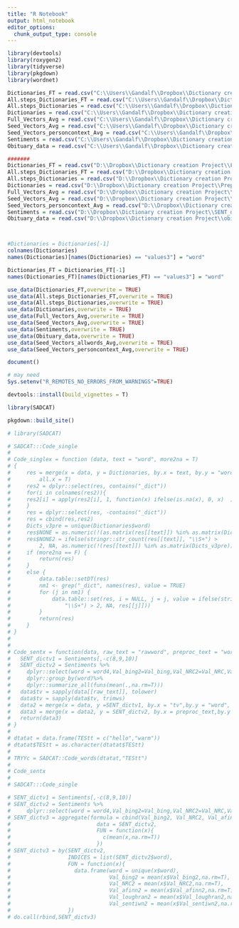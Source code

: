 ```yaml
---
title: "R Notebook"
output: html_notebook
editor_options: 
  chunk_output_type: console
---
```


```r
library(devtools)
library(roxygen2)
library(tidyverse)
library(pkgdown)
library(wordnet)
```

```r
Dictionaries_FT = read.csv("C:\\Users\\Gandalf\\Dropbox\\Dictionary creation Project\\FULL dictionaries ft shortened 060220.csv", stringsAsFactors = F)##not updated on 062921 like others
All.steps_Dictionaries_FT = read.csv("C:\\Users\\Gandalf\\Dropbox\\Dictionary creation Project\\Pre dictionaries ft shortened 060220.csv", stringsAsFactors = F)##not updated on 062921 like others
All.steps_Dictionaries = read.csv("C:\\Users\\Gandalf\\Dropbox\\Dictionary creation Project\\Large Dictionaries 100422.csv", stringsAsFactors = F) 
Dictionaries = read.csv("C:\\Users\\Gandalf\\Dropbox\\Dictionary creation Project\\Preprocessed Only Dictionaries 100422.csv", stringsAsFactors = F) 
Full_Vectors_Avg = read.csv("C:\\Users\\Gandalf\\Dropbox\\Dictionary creation Project\\Full_Vectors AVG.csv", stringsAsFactors = F) ##not updated on 062921 like others
Seed_Vectors_Avg = read.csv("C:\\Users\\Gandalf\\Dropbox\\Dictionary creation Project\\Seed vectors Average 080221.csv", stringsAsFactors = F)
Seed_Vectors_personcontext_Avg = read.csv("C:\\Users\\Gandalf\\Dropbox\\Dictionary creation Project\\Seed vectors person context Average 080221.csv", stringsAsFactors = F)
Sentiments = read.csv("C:\\Users\\Gandalf\\Dropbox\\Dictionary creation Project\\SENT_dict.csv")
Obituary_data = read.csv("C:\\Users\\Gandalf\\Dropbox\\Dictionary creation Project\\obituaries_p.csv")

#######
Dictionaries_FT = read.csv("D:\\Dropbox\\Dictionary creation Project\\FULL dictionaries ft shortened 060220.csv", stringsAsFactors = F)##not updated on 062921 like others
All.steps_Dictionaries_FT = read.csv("D:\\Dropbox\\Dictionary creation Project\\Pre dictionaries ft shortened 060220.csv", stringsAsFactors = F)##not updated on 062921 like others
All.steps_Dictionaries = read.csv("D:\\Dropbox\\Dictionary creation Project\\Large Dictionaries 100422.csv", stringsAsFactors = F) 
Dictionaries = read.csv("D:\\Dropbox\\Dictionary creation Project\\Preprocessed Only Dictionaries 100422.csv", stringsAsFactors = F) 
Full_Vectors_Avg = read.csv("D:\\Dropbox\\Dictionary creation Project\\Full_Vectors AVG.csv", stringsAsFactors = F) ##not updated on 062921 like others
Seed_Vectors_Avg = read.csv("D:\\Dropbox\\Dictionary creation Project\\Seed vectors Average 080221.csv", stringsAsFactors = F)
Seed_Vectors_personcontext_Avg = read.csv("D:\\Dropbox\\Dictionary creation Project\\Seed vectors person context Average 080221.csv", stringsAsFactors = F)
Sentiments = read.csv("D:\\Dropbox\\Dictionary creation Project\\SENT_dict.csv")
Obituary_data = read.csv("D:\\Dropbox\\Dictionary creation Project\\obituaries_p.csv")



#Dictionaries = Dictionaries[-1]
colnames(Dictionaries)
names(Dictionaries)[names(Dictionaries) == "values3"] = "word"

Dictionaries_FT = Dictionaries_FT[-1]
names(Dictionaries_FT)[names(Dictionaries_FT) == "values3"] = "word"

use_data(Dictionaries_FT,overwrite = TRUE)
use_data(All.steps_Dictionaries_FT,overwrite = TRUE)
use_data(All.steps_Dictionaries,overwrite = TRUE)
use_data(Dictionaries,overwrite = TRUE)
use_data(Full_Vectors_Avg,overwrite = TRUE)
use_data(Seed_Vectors_Avg,overwrite = TRUE)
use_data(Sentiments,overwrite = TRUE)
use_data(Obituary_data,overwrite = TRUE)
use_data(Seed_Vectors_allwords_Avg,overwrite = TRUE)
use_data(Seed_Vectors_personcontext_Avg,overwrite = TRUE)
```

```r
document()
```

```r
# may need
Sys.setenv("R_REMOTES_NO_ERRORS_FROM_WARNINGS"=TRUE)
```


```r
devtools::install(build_vignettes = T)
```

```r
library(SADCAT)
```

```r
pkgdown::build_site()
```

```r
# library(SADCAT)

# SADCAT:::Code_single
# 
# Code_singlex = function (data, text = "word", more2na = T) 
# {
#     res = merge(x = data, y = Dictionaries, by.x = text, by.y = "word", 
#         all.x = T)
#     res2 = dplyr::select(res, contains("_dict"))
#     for(i in colnames(res2)){
#     res2[i] = apply(res2[i], 1, function(x) ifelse(is.na(x), 0, x)  )
#     }
#     res = dplyr::select(res, -contains("_dict"))
#     res = cbind(res,res2)
#     Dicts_v3pre = unique(Dictionaries$word)
#     res$NONE = as.numeric(!(as.matrix(res[[text]]) %in% as.matrix(Dicts_v3pre)))
#     res$NONE2 = ifelse(stringr::str_count(res[[text]], "\\S+") > 
#         2, NA, as.numeric(!(res[[text]]) %in% as.matrix(Dicts_v3pre)))
#     if (more2na == F) {
#         return(res)
#     }
#     else {
#         data.table::setDT(res)
#         nm1 <- grep("_dict", names(res), value = TRUE)
#         for (j in nm1) {
#             data.table::set(res, i = NULL, j = j, value = ifelse(stringr::str_count(res[[text]], 
#                 "\\S+") > 2, NA, res[[j]]))
#         }
#         return(res)
#     }
# }
# 
# 
# Code_sentx = function(data, raw_text = "rawword", preproc_text = "word"){
#   SENT_dictv1 = Sentiments[,-c(8,9,10)]
#   SENT_dictv2 = Sentiments %>%
#     dplyr::select(word = word4,Val_bing2=Val_bing,Val_NRC2=Val_NRC,Val_afinn2=Val_afinn,Val_loughran2 =Val_loughran,Val_sentiwn2 =Val_sentiwn)%>%
#     dplyr::group_by(word)%>%
#     dplyr::summarize_all(funs(mean(.,na.rm=T)))
#   data$tv = sapply(data[[raw_text]], tolower)
#   data$tv = sapply(data$tv, trimws)
#   data2 = merge(x = data, y =SENT_dictv1, by.x = "tv",by.y = "word", all.x = TRUE) #Find first if there is a match with original response - different lemmas (next code) might have different sentiment, so this is ideal
#   data3 = merge(x = data2, y = SENT_dictv2, by.x = preproc_text,by.y = "word", all.x = TRUE)
#   return(data3)
# }
# 
# dtatat = data.frame(TEStt = c("hello","warm"))
# dtatat$TEStt = as.character(dtatat$TEStt)
# 
# TRYYc = SADCAT::Code_words(dtatat,"TEStt")
# 
# Code_sentx
# 
# SADCAT:::Code_single
```

```r
# SENT_dictv1 = Sentiments[,-c(8,9,10)]
# SENT_dictv2 = Sentiments %>%
#     dplyr::select(word = word4,Val_bing2=Val_bing,Val_NRC2=Val_NRC,Val_afinn2=Val_afinn,Val_loughran2 =Val_loughran,Val_sentiwn2 =Val_sentiwn)
# SENT_dictv3 = aggregate(formula = cbind(Val_bing2, Val_NRC2, Val_afinn2,Val_loughran2,Val_sentiwn2) ~ word,
#                           data = SENT_dictv2,
#                           FUN = function(x){
#                             c(mean(x,na.rm=T))
#                           })  
# SENT_dictv3 = by(SENT_dictv2,
#                  INDICES = list(SENT_dictv2$word),
#                  FUN = function(x){
#                    data.frame(word = unique(x$word),
#                               Val_bing2 = mean(x$Val_bing2,na.rm=T),
#                               Val_NRC2 = mean(x$Val_NRC2,na.rm=T),
#                               Val_afinn2 = mean(x$Val_afinn2,na.rm=T),
#                               Val_loughran2 = mean(x$Val_loughran2,na.rm=T),
#                               Val_sentiwn2 = mean(x$Val_sentiwn2,na.rm=T))
#                  })
# do.call(rbind,SENT_dictv3)

```

